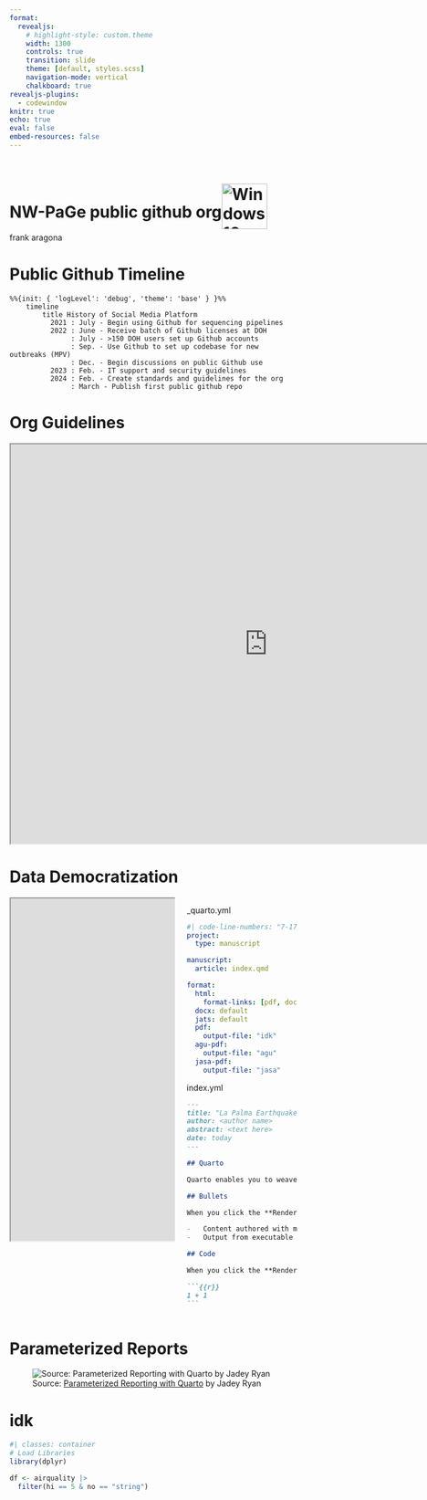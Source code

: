 ```yaml
---
format:
  revealjs:
    # highlight-style: custom.theme
    width: 1300
    controls: true
    transition: slide
    theme: [default, styles.scss]
    navigation-mode: vertical
    chalkboard: true
revealjs-plugins:
  - codewindow
knitr: true
echo: true
eval: false
embed-resources: false
---
```


# NW-PaGe public github org![Windows 10 Anniversary Update](https://em-content.zobj.net/source/microsoft/74/water-wave_1f30a.png){alt="Windows 10 Anniversary Update" style="transform: translate(0px, 20px);" width="80"} {data-background-color="#051525"}

frank aragona

# Public Github Timeline

```mermaid
%%{init: { 'logLevel': 'debug', 'theme': 'base' } }%%
    timeline
        title History of Social Media Platform
          2021 : July - Begin using Github for sequencing pipelines
          2022 : June - Receive batch of Github licenses at DOH
               : July - >150 DOH users set up Github accounts
               : Sep. - Use Github to set up codebase for new outbreaks (MPV)
               : Dec. - Begin discussions on public Github use
          2023 : Feb. - IT support and security guidelines
          2024 : Feb. - Create standards and guidelines for the org
               : March - Publish first public github repo
```

# Org Guidelines

```{=html}
<iframe width="900" height="700" src="https://nw-page.github.io/standards/" title="Manuscript" class="myframe2"></iframe>
```

# Data Democratization

::: columns
::: {.column width="60%"}
```{=html}
<iframe width="700" height="600" src="https://notebooks-now.github.io/submission-quarto-full/" title="Manuscript" class="myframe2"></iframe>
```
:::

::: {.column width="40%"}
::: {.fragment .fade-out}
::: {.codewindow .quarto}
\_quarto.yml

```yaml
#| code-line-numbers: "7-17"
project:
  type: manuscript

manuscript:
  article: index.qmd

format:
  html:
    format-links: [pdf, docx]
  docx: default
  jats: default
  pdf: 
    output-file: "idk"
  agu-pdf:
    output-file: "agu"
  jasa-pdf:
    output-file: "jasa"
```
:::
:::

::: {.fragment .fade-in}
::: {.codewindow .quarto}
index.yml

```` md
---
title: "La Palma Earthquakes"
author: <author name>
abstract: <text here>
date: today
---

## Quarto

Quarto enables you to weave together content and executable code into a finished presentation.

## Bullets

When you click the **Render** button a document will be generated that includes:

-   Content authored with markdown
-   Output from executable code

## Code

When you click the **Render** button a presentation will be generated that includes both content and the output of embedded code. You can embed code like this:

```{{r}}
1 + 1
```
````
:::
:::
:::
:::

# Parameterized Reports

![Source: [Parameterized Reporting with Quarto](https://jadeyryan.quarto.pub/rladies-abuja-quarto-params/materials.html){.blue} by Jadey Ryan](images/params.png)

# 

# idk

```r
#| classes: container
# Load Libraries
library(dplyr)

df <- airquality |>
  filter(hi == 5 & no == "string")
```
